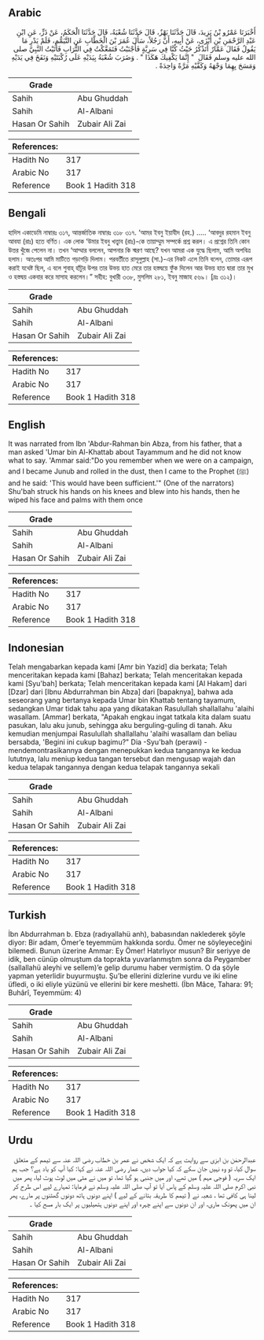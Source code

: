 ## Arabic


<div dir="rtl" lang="ar" style={{fontSize:'larger',backgroundColor:'#f8f9fa',padding:20}}>
أَخْبَرَنَا عَمْرُو بْنُ يَزِيدَ، قَالَ حَدَّثَنَا بَهْزٌ، قَالَ حَدَّثَنَا شُعْبَةُ، قَالَ حَدَّثَنَا الْحَكَمُ، عَنْ ذَرٍّ، عَنِ ابْنِ عَبْدِ الرَّحْمَنِ بْنِ أَبْزَى، عَنْ أَبِيهِ، أَنَّ رَجُلاً، سَأَلَ عُمَرَ بْنَ الْخَطَّابِ عَنِ التَّيَمُّمِ، فَلَمْ يَدْرِ مَا يَقُولُ فَقَالَ عَمَّارٌ أَتَذْكُرُ حَيْثُ كُنَّا فِي سَرِيَّةٍ فَأَجْنَبْتُ فَتَمَعَّكْتُ فِي التُّرَابِ فَأَتَيْتُ النَّبِيَّ صلى الله عليه وسلم فَقَالَ ‏ "‏ إِنَّمَا يَكْفِيكَ هَكَذَا ‏"‏ ‏.‏ وَضَرَبَ شُعْبَةُ بِيَدَيْهِ عَلَى رُكْبَتَيْهِ وَنَفَخَ فِي يَدَيْهِ وَمَسَحَ بِهِمَا وَجْهَهُ وَكَفَّيْهِ مَرَّةً وَاحِدَةً ‏.‏
</div>
<div style={{backgroundColor:'#f8f9fa',padding:20, marginBottom: 10}}><table> <thead> <tr> <th>Grade</th> <th></th> </tr> </thead> <tbody> <tr><td>Sahih</td><td>Abu Ghuddah</td></tr><tr><td>Sahih</td><td>Al-Albani</td></tr><tr><td>Hasan Or Sahih</td><td>Zubair Ali Zai</td></tr></tbody></table><table> <thead> <tr> <th>References:</th> <th></th> </tr> </thead> <tbody><tr><td>Hadith No</td><td>317</td></tr><tr><td>Arabic No</td><td>317</td></tr><tr><td>Reference</td><td>Book 1 Hadith 318</td></tr></tbody></table></div>

## Bengali


<div dir="ltr" lang="bn" style={{fontSize:'larger',backgroundColor:'#f8f9fa',padding:20}}>
হাদিস একাডেমি নাম্বারঃ ৩১৭, আন্তর্জাতিক নাম্বারঃ ৩১৮ ৩১৭. ‘আমর ইবনু ইয়াযীদ (রহ.) ..... ‘আবদুর রহমান ইবনু আবযা (রাঃ) হতে বর্ণিত। এক লোক ‘উমার ইবনু খত্ত্বাব (রাঃ)-কে তায়াম্মুম সম্পর্কে প্রশ্ন করল। এ প্রশ্নের তিনি কোন উত্তর খুঁজে পেলেন না। তখন ‘আম্মার বললেন, আপনার কি স্মরণ আছে? যখন আমরা এক যুদ্ধে ছিলাম, আমি অপবিত্র হলাম। অতঃপর আমি মাটিতে গড়াগড়ি দিলাম। পরবর্তীতে রাসূলুল্লাহ (সা.)-এর নিকট এলে তিনি বলেন, তোমার এরূপ করাই যথেষ্ট ছিল, এ বলে শুবাহ্ হাঁটুর উপর তার উভয় হাত মেরে তার হস্তদ্বয়ে ফুঁক দিলেন আর উভয় হাত দ্বারা তার মুখ ও হস্তদ্বয় একবার করে মাসাহ করলেন।” সহীহ: বুখারী ৩৩৮, মুসলিম ২৮১, ইবনু মাজাহ ৫৬৯। [দ্রঃ ৩১২)।
</div>
<div style={{backgroundColor:'#f8f9fa',padding:20, marginBottom: 10}}><table> <thead> <tr> <th>Grade</th> <th></th> </tr> </thead> <tbody> <tr><td>Sahih</td><td>Abu Ghuddah</td></tr><tr><td>Sahih</td><td>Al-Albani</td></tr><tr><td>Hasan Or Sahih</td><td>Zubair Ali Zai</td></tr></tbody></table><table> <thead> <tr> <th>References:</th> <th></th> </tr> </thead> <tbody><tr><td>Hadith No</td><td>317</td></tr><tr><td>Arabic No</td><td>317</td></tr><tr><td>Reference</td><td>Book 1 Hadith 318</td></tr></tbody></table></div>

## English


<div dir="ltr" lang="en" style={{fontSize:'larger',backgroundColor:'#f8f9fa',padding:20}}>
It was narrated from Ibn 'Abdur-Rahman bin Abza, from his father, that a man asked 'Umar bin Al-Khattab about Tayammum and he did not know what to say. 'Ammar said:"Do you remember when we were on a campaign, and I became Junub and rolled in the dust, then I came to the Prophet (ﷺ) and he said: 'This would have been sufficient.'" (One of the narrators) Shu'bah struck his hands on his knees and blew into his hands, then he wiped his face and palms with them once
</div>
<div style={{backgroundColor:'#f8f9fa',padding:20, marginBottom: 10}}><table> <thead> <tr> <th>Grade</th> <th></th> </tr> </thead> <tbody> <tr><td>Sahih</td><td>Abu Ghuddah</td></tr><tr><td>Sahih</td><td>Al-Albani</td></tr><tr><td>Hasan Or Sahih</td><td>Zubair Ali Zai</td></tr></tbody></table><table> <thead> <tr> <th>References:</th> <th></th> </tr> </thead> <tbody><tr><td>Hadith No</td><td>317</td></tr><tr><td>Arabic No</td><td>317</td></tr><tr><td>Reference</td><td>Book 1 Hadith 318</td></tr></tbody></table></div>

## Indonesian


<div dir="ltr" lang="id" style={{fontSize:'larger',backgroundColor:'#f8f9fa',padding:20}}>
Telah mengabarkan kepada kami [Amr bin Yazid] dia berkata; Telah menceritakan kepada kami [Bahaz] berkata; Telah menceritakan kepada kami [Syu'bah] berkata; Telah menceritakan kepada kami [Al Hakam] dari [Dzar] dari [Ibnu Abdurrahman bin Abza] dari [bapaknya], bahwa ada seseorang yang bertanya kepada Umar bin Khattab tentang tayamum, sedangkan Umar tidak tahu apa yang dikatakan Rasulullah shallallahu 'alaihi wasallam. [Ammar] berkata, "Apakah engkau ingat tatkala kita dalam suatu pasukan, lalu aku junub, sehingga aku berguling-guling di tanah. Aku kemudian menjumpai Rasulullah shallallahu 'alaihi wasallam dan beliau bersabda, 'Begini ini cukup bagimu?" Dia -Syu'bah (perawi) - mendemontrasikannya dengan menepukkan kedua tangannya ke kedua lututnya, lalu meniup kedua tangan tersebut dan mengusap wajah dan kedua telapak tangannya dengan kedua telapak tangannya sekali
</div>
<div style={{backgroundColor:'#f8f9fa',padding:20, marginBottom: 10}}><table> <thead> <tr> <th>Grade</th> <th></th> </tr> </thead> <tbody> <tr><td>Sahih</td><td>Abu Ghuddah</td></tr><tr><td>Sahih</td><td>Al-Albani</td></tr><tr><td>Hasan Or Sahih</td><td>Zubair Ali Zai</td></tr></tbody></table><table> <thead> <tr> <th>References:</th> <th></th> </tr> </thead> <tbody><tr><td>Hadith No</td><td>317</td></tr><tr><td>Arabic No</td><td>317</td></tr><tr><td>Reference</td><td>Book 1 Hadith 318</td></tr></tbody></table></div>

## Turkish


<div dir="ltr" lang="tr" style={{fontSize:'larger',backgroundColor:'#f8f9fa',padding:20}}>
İbn Abdurrahman b. Ebza (radıyallahü anh), babasından naklederek şöyle diyor: Bir adam, Ömer’e teyemmüm hakkında sordu. Ömer ne söyleyeceğini bilemedi. Bunun üzerine Ammar: Ey Ömer! Hatırlıyor musun? Bir seriyye de idik, ben cünüp olmuştum da toprakta yuvarlanmıştım sonra da Peygamber (sallallahü aleyhi ve sellem)’e gelip durumu haber vermiştim. O da şöyle yapman yeterlidir buyurmuştu. Şu’be ellerini dizlerine vurdu ve iki eline üfledi, o iki eliyle yüzünü ve ellerini bir kere meshetti. (İbn Mâce, Tahara: 91; Buhârî, Teyemmüm: 4)
</div>
<div style={{backgroundColor:'#f8f9fa',padding:20, marginBottom: 10}}><table> <thead> <tr> <th>Grade</th> <th></th> </tr> </thead> <tbody> <tr><td>Sahih</td><td>Abu Ghuddah</td></tr><tr><td>Sahih</td><td>Al-Albani</td></tr><tr><td>Hasan Or Sahih</td><td>Zubair Ali Zai</td></tr></tbody></table><table> <thead> <tr> <th>References:</th> <th></th> </tr> </thead> <tbody><tr><td>Hadith No</td><td>317</td></tr><tr><td>Arabic No</td><td>317</td></tr><tr><td>Reference</td><td>Book 1 Hadith 318</td></tr></tbody></table></div>

## Urdu


<div dir="rtl" lang="ur" style={{fontSize:'larger',backgroundColor:'#f8f9fa',padding:20}}>
عبدالرحمٰن بن ابزی سے روایت ہے کہ ایک شخص نے عمر بن خطاب رضی اللہ عنہ سے تیمم کے متعلق سوال کیا، تو وہ نہیں جان سکے کہ کیا جواب دیں، عمار رضی اللہ عنہ نے کہا: کیا آپ کو یاد ہے؟ جب ہم ایک سریہ ( فوجی مہم ) میں تھے، اور میں جنبی ہو گیا تھا، تو میں نے مٹی میں لوٹ پوٹ لیا، پھر میں نبی اکرم صلی اللہ علیہ وسلم کے پاس آیا تو آپ صلی اللہ علیہ وسلم نے فرمایا: تمہارے لیے اس طرح کر لینا ہی کافی تھا ، شعبہ نے ( تیمم کا طریقہ بتانے کے لیے ) اپنے دونوں ہاتھ دونوں گھٹنوں پر مارے، پھر ان میں پھونک ماری، اور ان دونوں سے اپنے چہرہ اور اپنے دونوں ہتھیلیوں پر ایک بار مسح کیا ۔
</div>
<div style={{backgroundColor:'#f8f9fa',padding:20, marginBottom: 10}}><table> <thead> <tr> <th>Grade</th> <th></th> </tr> </thead> <tbody> <tr><td>Sahih</td><td>Abu Ghuddah</td></tr><tr><td>Sahih</td><td>Al-Albani</td></tr><tr><td>Hasan Or Sahih</td><td>Zubair Ali Zai</td></tr></tbody></table><table> <thead> <tr> <th>References:</th> <th></th> </tr> </thead> <tbody><tr><td>Hadith No</td><td>317</td></tr><tr><td>Arabic No</td><td>317</td></tr><tr><td>Reference</td><td>Book 1 Hadith 318</td></tr></tbody></table></div>
